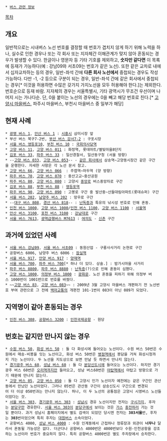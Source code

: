  * [[버스 관련 정보]]

[[목차]]
== 개요 ==
일반적으로는 시내버스 노선 번호를 결정할 때 번호가 겹치지 않게 하기 위해 노력을 하나, 실수로 인한 경우나 또는 각 회사 또는 지자체간 이해관계가 맞지 않아 혼동되는 경우가 발생할 수 있다. 한글이나 영문자 등 기타 기호를 제외하고, '''숫자만 같다면''' 이 목록에 등재가 가능하다(예 : 강남09와 서초09는 번호가 같은 노선). 또한 같은 교차로 내에서 십자교차하는 등의 경우, 일반-좌석 간에 '''다른 회사 노선에서''' 중첩되는 경우도 작성 가능하다. 다만 -1, -2 등으로 구분이 되는 경우, 일반-좌석 간에 같은 회사에서 중첩되는 경우[* 이것을 허용하면 수많은 갖가지 가지노선을 모두 허용해야 한다.]는 제외한다. 번호순으로 등재 바람. 지자체의 경우는 서울특별시, 기타 광역시가 무조건 우선이며 나머지 시는 가나다순. 단, 0을 붙이는 노선의 경우에는 0을 빼고 해당 번호로 친다.[* [[고양시 마을버스]], 파주시 마을버스, 부천시 마을버스 중 일부가 해당]

== 현재 사례 ==
 * [[광명 버스 1]], [[안산 버스 1]] : [[시흥시]] 삼미시장 앞
 * 부산 버스 북구7-2번, [[부산 버스 강서7-2]] : 구포시장
 * [[서울 버스 영등포10]], [[부천 버스 10]] : [[국회의사당역]]
 * [[고양 버스 11]], [[고양 버스 011]] : 화정역, 롯데마트/별빛마을8단지
 * [[김포 버스 33]], [[파주 버스 33]] : 일산경찰서, 일산동구청 (서울 방향)
 * --[[고양 버스 033]], [[고양 버스 053]]-- - [[여산교통|같은 회사]]에서 삼송역~고양동시장간 같은 구간을 운행한다. 자세한 사항은 각 노선 문서 참고.
 * [[고양 버스 66]], [[고양 버스 066]]  : 주엽역~마두역 (양 방향)
 * [[파주 버스 70]], [[고양 버스 070]] : 중산고교~중산공원
 * [[파주 버스 80]], [[고양 버스 080]] : 고양시 [[중앙로(고양)|중앙로]] 버스중앙차로 구간
 * [[김포 버스 88]], [[부천 버스 88]] : [[영등포역]]
 * [[파주 버스 90]], [[고양 버스 090]] : 고봉로 구간 중 발산중~산들대림아파트(롯데슈퍼) 구간
 * [[서울 버스 202]], [[남양주 버스 202]] : 망우로 구간
 * --[[대구 버스 808]], [[경산 버스 818]]-- : [[난독증]]과 특유의 낚시성 번호로 인해 혼동.
 * [[인천 버스 1000]], [[고양 버스 1000]]/[[인천 버스 1100]], [[고양 버스 1100]] : [[서울역]]
 * [[안산 버스 3100]], [[포천 버스 3100]] : [[강남대로]] 구간
 * [[서울 버스 7613]], [[광역급행버스 M7613]] : [[여의도]] - [[신촌]] 구간

== 과거에 있었던 사례 == 
 * [[서울 버스 강남10|서울 버스 강남09]], [[서울 버스 서초09]] : 동원산업 - 구룡사사거리 논현로 구간
 * 공항버스 6006, 남양주 버스 6006 : [[잠실역]]
 * [[서울 버스 407|서울 버스 917]], [[안양 버스 917]] : [[양재역]]
 * [[서울 버스 700]], [[파주 버스 70|파주 버스 700]][* 하나 더 있다. 상술.] : 밤가시마을 사거리
 * [[파주 버스 99|파주 버스 8800]], [[파주 버스 8880]] : [[난독증]](?)으로 인해 혼동이 심했다.
 * [[고양 버스 1000]], [[의정부 버스 111|의정부 버스 1000]] : [[광화문]]. 노선 혼동을 피하기 위해 의정부 버스 1000번이 1001번으로 번호를 바꿨다.
 * ~~[[고양 버스 830|고양 버스 83]], [[고양 버스 089|고양 버스 083]]~~ : 2009년 3월 고양시 마을버스 개편하기 전 노선번호 부여 관련으로 그 전에 [[백마교통]]의 개편전 101-1번이 083이 아닌 089가 되었다.

== 지역명이 같아 혼동되는 경우 ==
 * [[인천 버스 308]], [[경기광주 버스 3200|공항버스 3200]] : [[인천국제공항]] - 원당

== 번호는 같지만 만나지 않는 경우 ==
 * [[수원 버스 50]], [[화성 버스 50]] : 둘 다 화성시에 들어오는 노선이다. 수원 버스 50번은 수원에서 매송-비봉을 잇는 노선이고, 화성 버스 50번은 [[병점역]]에서 봉담을 거쳐 화성시청까지 가는 노선이다. 두 노선을 지도상으로 보면 만날 듯 하면서 만나지 않는다.
 * [[경기광주 버스 60]], [[성남 버스 60]] : 둘 다 [[분당신도시]]에 들어오는 노선이다. 하지만 경기광주 버스 60번은 [[오리역]]까지만 들어오고, 성남 버스60번은 [[야탑역]]에서 야탑고 방향으로 가기 때문에 만나지 않는다.
 * [[고양 버스 05]], [[고양 버스 050]] : 둘 다 고양시 인가 노선이자 예전에는 같은 구간인 관산동에서 만났던 노선이었다. 그러나 05번은 관산동 구간이 삼송신도시 구간으로 변경되어 더 이상 050번과는 만나지 않는다. 허나, 이 두 노선의 공통점은 고양시 시영버스 노선들이었다는 것.
 * [[서울 버스 303]], [[경기광주 버스 303]] : [[성남시]] 경유 노선이지만 전자는 [[수정구|구시]][[중원구|가지]], 후자는 [[분당구]]만 경유한다. [[서울 버스 303]]이 [[분당구]]에서 보이는 것은 [[가스]] [[공차회송|충전하러]] 가는 것일 뿐이다. 과거 성남시 홈페이지에서 별도 검색이 되었던 당시엔 전자는 '''303서울'''번, 후자는 '''303'''번이었으며 특히 후자는 [[대원버스]] 소속이었다.
 * 공항버스 4000, [[성남 버스 4000]] : 수원 인계동에서 근접하나 정류장과 외관이 '''너무나''' 달라서 혼동될 가능성은 없다. 더군다나 공항버스 4000번은 4000번보다 수원-인천공항을 강조하는 노선이라 번호가 중요하지 않다. 특히 공항버스 4000번은 별도 주차장에서 승차한다.
